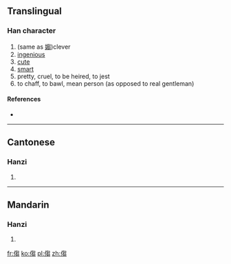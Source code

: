 ==Translingual==

===Han character===
{{Han char|rn=9|rad=人|as=10|sn=12|four=|canj=人心山山 (OPUU)}}

# (same as [[媰]])clever
# [[ingenious]]
# [[cute]]
# [[smart]]
# pretty, cruel, to be heired, to jest
# to chaff, to bawl, mean person (as opposed to real gentleman)

====References====
* {{Han ref|kx=0112.100|hdz=10204.060|uh=3473|ud=13427}}

----

==Cantonese==

===Hanzi===
{{yue-hanzi|jyut=|y=jaau3}}

# {{defn|lang=yue|sort=人10}}

----

==Mandarin==

===Hanzi===
{{cmn-hanzi|pin=[[zhòu]] ([[zhou4]])|wg=chou<sup>4</sup>}}

# {{defn|lang=cmn|sort=人10}}

[[fr:㑳]]
[[ko:㑳]]
[[pl:㑳]]
[[zh:㑳]]